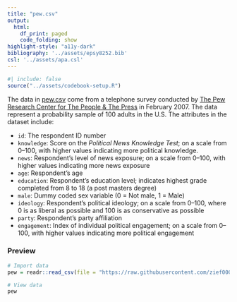 ```yaml
---
title: "pew.csv"
output: 
  html:
    df_print: paged
    code_folding: show
highlight-style: "a11y-dark"
bibliography: '../assets/epsy8252.bib'
csl: '../assets/apa.csl'
---
```



```r
#| include: false
source("../assets/codebook-setup.R")
```


The data in [pew.csv](https://raw.githubusercontent.com/zief0002/fluffy-ants/main/data/pew.csv) come from a telephone survey conducted by [The Pew Research Center for The People &amp; The Press](https://www.pewresearch.org/politics/2007/04/15/public-knowledge-of-current-affairs-little-changed-by-news-and-information-revolutions/) in February 2007. The data represent a probability sample of 100 adults in the U.S. The attributes in the dataset include:

- `id`: The respondent ID number
- `knowledge`: Score on the *Political News Knowledge Test*; on a scale from 0--100, with higher values indicating more political knowledge.
- `news`: Respondent's level of news exposure; on a scale from 0--100, with higher values indicating more news exposure
- `age`: Respondent's age
- `education`: Respondent's education level; indicates highest grade completed from 8 to 18 (a post masters degree)
- `male`: Dummy coded sex variable (0 = Not male, 1 = Male)
- `ideology`: Respondent's political ideology; on a scale from 0--100, where 0 is as liberal as possible and 100 is as conservative as possible
- `party`: Respondent's party affiliation
- `engagement`: Index of individual political engagement; on a scale from 0--100, with higher values indicating more political engagement


### Preview

```r
# Import data
pew = readr::read_csv(file = "https://raw.githubusercontent.com/zief0002/fluffy-ants/main/data/pew.csv")

# View data
pew
```


<!-- ### References -->


